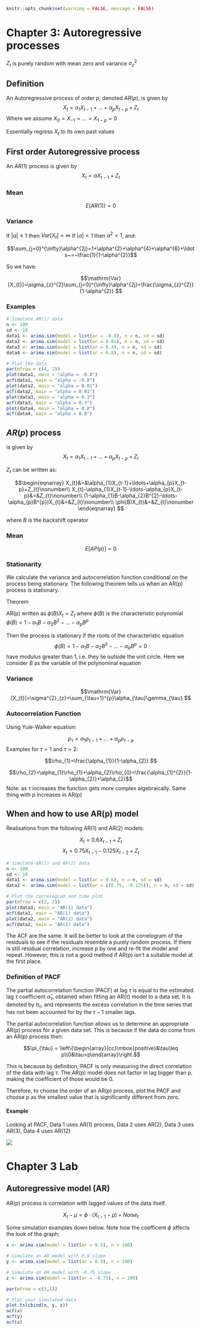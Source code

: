 ```r
knitr::opts_chunk$set(warning = FALSE, message = FALSE) 
```

# Chapter 3: Autoregressive processes

$Z_t$ is purely random with mean zero and variance $\sigma_z^2$ 

## Definition

An Autoregressive process of order $p$, denoted $AR(p)$, is given by
$$X_{t}=\alpha_{1}X_{t-1}+\ldots+\alpha_{p}X_{t-p}+Z_{t}$$
Where we assume $X_{0}=X_{-1}=\ldots=X_{1-p}=0$

Essentially regress $X_t$ to its own past values

## First order Autoregressive process

An $AR(1)$ process is given by
$$X_{t}=\alpha X_{t-1}+Z_{t}$$

### Mean

$$E(AR(1))=0$$

### Variance

If $|\alpha|\geq1$ then $Var[X_t]=\infty$
If $|\alpha|\lt1$ then $\alpha^2\lt1$, and:


$$\sum_{j=0}^{\infty}\alpha^{2j}=1+\alpha^{2}+\alpha^{4}+\alpha^{6}+\ldots~=~\frac{1}{1-\alpha^{2}}$$

So we have: 

$$\mathrm{Var}[X_{t}]=\sigma_{z}^{2}\sum_{j=0}^{\infty}\alpha^{2j}=\frac{\sigma_{z}^{2}}{1-\alpha^{2}}
$$

### Examples

```r
# Simulate AR(1) data
n <- 100
sd <- 10
data1 <- arima.sim(model = list(ar = -0.8), n = n, sd = sd)
data2 <- arima.sim(model = list(ar = 0.01), n = n, sd = sd)
data3 <- arima.sim(model = list(ar = 0.4), n = n, sd = sd)
data4 <- arima.sim(model = list(ar = 0.8), n = n, sd = sd)

# Plot the data
par(mfrow = c(4, 2))
plot(data1, main = "alpha = -0.8")
acf(data1, main = "alpha = -0.8")
plot(data2, main = "alpha = 0.01")
acf(data2, main = "alpha = 0.01")
plot(data3, main = "alpha = 0.3")
acf(data3, main = "alpha = 0.3")
plot(data4, main = "alpha = 0.8")
acf(data4, main = "alpha = 0.8")
```

## $AR(p)$ process

is given by
$$X_{t}=\alpha_{1}X_{t-1}+\ldots+\alpha_{p}X_{t-p}+Z_{t}
$$

$Z_t$ can be written as:

$$\begin{eqnarray}
X_{t}&=&\alpha_{1}X_{t-1}+\ldots+\alpha_{p}X_{t-p}+Z_{t}\nonumber\\
X_{t}-\alpha_{1}X_{t-1}-\ldots-\alpha_{p}X_{t-p}&=&Z_{t}\nonumber\\
(1-\alpha_{1}B-\alpha_{2}B^{2}-\ldots-\alpha_{p}B^{p})X_{t}&=&Z_{t}\nonumber\\
\phi(B)X_{t}&=&Z_{t}\nonumber
\end{eqnarray}
$$

where $B$ is the backshift operator

### Mean

$$E[AP(p)] = 0$$

### Stationarity

We calculate the variance and autocorrelation function conditional on the process being stationary. The following theorem tells us when an AR(p) process is stationary.

Theorem

AR(p) written as $\phi(B)X_{t}=Z_{t}$
where $\phi(B)$ is the characteristic polynomial $\phi(B)=1-\alpha_{1}B-\alpha_{2}B^{2}-\ldots-\alpha_{p}B^{p}$

Then the process is stationary if the roots of the characteristic equation
$$\phi(B)=1-\alpha_{1}B-\alpha_{2}B^{2}-\ldots-\alpha_{p}B^{p}=0$$
have modulus greater than 1, i.e. they lie outside the unit circle. Here we consider $B$ as the variable of the polynominal equation

### Variance

$$\mathrm{Var}[X_{t}]=\sigma^{2}_{z}+\sum_{\tau=1}^{p}\alpha_{\tau}\gamma_{\tau}
$$

### Autocorrelation Function

Using Yule-Walker equation:

$$\rho_{\tau}=\alpha_{1}\rho_{\tau-1}+\ldots+\alpha_{p}\rho_{\tau-p}$$
Examples for $\tau = 1$ and $\tau = 2$:

$$\rho_{1}=\frac{\alpha_{1}}{1-\alpha_{2}}.$$

$$\rho_{2}=\alpha_{1}\rho_{1}+\alpha_{2}\rho_{0}=\frac{\alpha_{1}^{2}}{1-\alpha_{2}}+\alpha_{2}$$
Note: as $\tau$ increases the function gets more complex algebraically. Same thing with p increases in AR(p)

## When and how to use AR(p) model

Realisations from the following AR(1) and AR(2) models:

$$X_t=0.6X_{t-1}+Z_t$$
$$X_t=0.75X_{t-1}-0.125X_{t-2}+Z_t$$

```r
# Simulate AR(1) and AR(2) data
n <- 100
sd <- 10
data1 <- arima.sim(model = list(ar = 0.6), n = n, sd = sd)
data2 <- arima.sim(model = list(ar = c(0.75, -0.125)), n = n, sd = sd)

# Plot the correlogram and time plot
par(mfrow = c(2, 2))
plot(data1, main = "AR(1) data")
acf(data1, main = "AR(1) data")
plot(data2, main = "AR(2) data")
acf(data2, main = "AR(2) data")
```
The ACF are the same. It will be better to look at the correlogram of the residuals to see if the residuals resemble a purely random process. If there is still residual correlation, increase $p$ by one and re-fit the model and repeat. However, this is not a good method if AR(p) isn't a suitable model at the first place.

### Definition of PACF

The partial autocorrelation function (PACF) at lag $τ$ is equal to the estimated lag $τ$ coefficient $\hat \alpha_{\tau}$, obtained when fitting an AR($τ$) model to a data set. It is denoted by $π_τ$, and represents the excess correlation in the time series that has not been accounted for by the $τ-1$ smaller lags.

The partial autocorrelation function allows us to determine an appropriate AR(p) process for a given data set. This is because if the data do come from an AR(p) process then: 

$$\pi_{\tau} = \left\{\begin{array}{cc}\mbox{positive}&\tau\leq p\\0&\tau>p\end{array}\right.$$

This is because by definition, PACF is only measuring the direct correlation of the data with lag $\tau$. The AR(p) model does not factor in lag bigger than p, making the coefficient of those would be 0. 

Therefore, to choose the order of an AR(p) process, plot the PACF and choose p as the smallest value that is significantly different from zero.

#### Example

Looking at PACF, Data 1 uses AR(1) process, Data 2 uses AR(2), Data 3 uses AR(3), Data 4 uses AR(12)

![](chpt3_plot1.png)

# Chapter 3 Lab

## Autoregressive model (AR) 

AR(p) process is correlation with lagged values of the data itself. 

$$ X_t-\mu = \phi \cdot (X_{t-1}-\mu)+Noise_t$$

Some simulation examples down below. Note how the coefficent $\phi$ affects the look of the graph:

```r
x <- arima.sim(model = list(ar = 0.5), n = 100)

# Simulate an AR model with 0.9 slope
y <- arima.sim(model = list(ar = 0.9), n = 100)

# Simulate an AR model with -0.75 slope
z <- arima.sim(model = list(ar = -0.75), n = 100)

par(mfrow = c(3,1))

# Plot your simulated data
plot.ts(cbind(x, y, z))
acf(x)
acf(y)
acf(z)
```